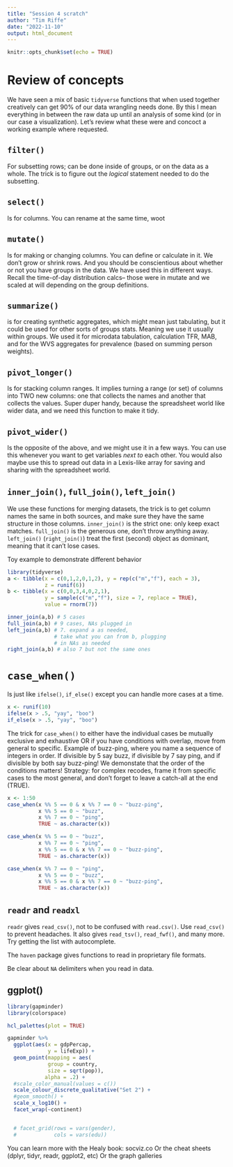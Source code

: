 ```yaml
---
title: "Session 4 scratch"
author: "Tim Riffe"
date: "2022-11-10"
output: html_document
---
```


```r
knitr::opts_chunk$set(echo = TRUE)
```

# Review of concepts

We have seen a mix of basic `tidyverse` functions that when used together creatively can get 90% of our data wrangling needs done. By this I mean everything in between the raw data up until an analysis of some kind (or in our case a visualization). Let's review what these were and concoct a working example where requested.

## `filter()`

For subsetting rows; can be done inside of groups, or on the data as a whole. The trick is to figure out the *logical* statement needed to do the subsetting.

## `select()`
Is for columns. You can rename at the same time, woot

## `mutate()`
Is for making or changing columns. You can define or calculate in it. We don't grow or shrink rows. And you should be conscientious about whether or not you have groups in the data. We have used this in different ways. Recall the time-of-day distribution calcs-- those were in mutate and we scaled at will depending on the group definitions.

## `summarize()`
is for creating synthetic aggregates, which might mean just tabulating, but it could be used for other sorts of groups stats. Meaning we use it usually within groups. We used it for microdata tabulation, calculation TFR, MAB, and for the WVS aggregates for prevalence (based on summing person weights).

## `pivot_longer()` 
Is for stacking column ranges. It implies turning a range (or set) of columns into TWO new columns: one that collects the names and another that collects the values. Super duper handy, because the spreadsheet world like wider data, and we need this function to make it tidy.

## `pivot_wider()` 
Is the opposite of the above, and we might use it in a few ways. You can use this whenever you want to get variables *next to* each other. You would also maybe use this to spread out data in a Lexis-like array for saving and sharing with the spreadsheet world.

## `inner_join()`, `full_join()`, `left_join()`
We use these functions for merging datasets, the trick is to get column names the same in both sources, and make sure they have the same structure in those columns. `inner_join()` is the strict one: only keep exact matches. `full_join()` is the generous one, don't throw anything away. `left_join()` (`right_join()`) treat the first (second) object as dominant, meaning that it can't lose cases.

Toy example to demonstrate different behavior
```r
library(tidyverse)
a <- tibble(x = c(0,1,2,0,1,2), y = rep(c("m","f"), each = 3),
            z = runif(6))
b <- tibble(x = c(0,0,3,4,0,2,1),
            y = sample(c("m","f"), size = 7, replace = TRUE),
            value = rnorm(7))

inner_join(a,b) # 5 cases
full_join(a,b) # 9 cases, NAs plugged in
left_join(a,b) # 7. expand a as needed, 
               # take what you can from b, plugging
               # in NAs as needed
right_join(a,b) # also 7 but not the same ones
```

# `case_when()`
Is just like `ifelse()`, `if_else()` except you can handle more cases at a time.

```r
x <- runif(10)
ifelse(x > .5, "yay", "boo")
if_else(x > .5, "yay", "boo")
```

The trick for `case_when()` to either have the individual cases be mutually exclusive and exhaustive OR if you have conditions with overlap, move from general to specific. Example of buzz-ping, where you name a sequence of integers in order. If divisible by 5 say buzz, if divisible by 7 say ping, and if divisible by both say buzz-ping! We demonstate that the order of the conditions matters! Strategy: for complex recodes, frame it from specific cases to the most general, and don't forget to leave a catch-all at the end (TRUE).

```r
x <- 1:50
case_when(x %% 5 == 0 & x %% 7 == 0 ~ "buzz-ping",
          x %% 5 == 0 ~ "buzz",
          x %% 7 == 0 ~ "ping",
          TRUE ~ as.character(x))

case_when(x %% 5 == 0 ~ "buzz",
          x %% 7 == 0 ~ "ping",
          x %% 5 == 0 & x %% 7 == 0 ~ "buzz-ping",
          TRUE ~ as.character(x))

case_when(x %% 7 == 0 ~ "ping",
          x %% 5 == 0 ~ "buzz",
          x %% 5 == 0 & x %% 7 == 0 ~ "buzz-ping",
          TRUE ~ as.character(x))
```

## `readr` and `readxl`

`readr` gives `read_csv()`, not to be confused with `read.csv()`. Use `read_csv()` to prevent headaches. It also gives `read_tsv()`, `read_fwf()`, and many more. Try getting the list with autocomplete.

The `haven` package gives functions to read in proprietary file formats.

Be clear about `NA` delimiters when you read in data.

## ggplot()

```r
library(gapminder)
library(colorspace)

hcl_palettes(plot = TRUE)

gapminder %>% 
  ggplot(aes(x = gdpPercap, 
             y = lifeExp)) +
  geom_point(mapping = aes(
             group = country,
             size = sqrt(pop)),
            alpha = .2) +
  #scale_color_manual(values = c())
  scale_colour_discrete_qualitative("Set 2") +
  #geom_smooth() +
  scale_x_log10() +
  facet_wrap(~continent)


  # facet_grid(rows = vars(gender),
  #            cols = vars(edu))
```

You can learn more with the Healy book: socviz.co
Or the cheat sheets (dplyr, tidyr, readr, ggplot2, etc)
Or the graph galleries
































